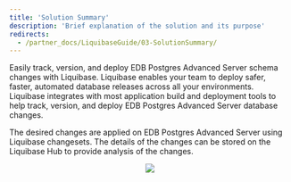 ```yaml
---
title: 'Solution Summary'
description: 'Brief explanation of the solution and its purpose'
redirects:
  - /partner_docs/LiquibaseGuide/03-SolutionSummary/
---
```

Easily track, version, and deploy EDB Postgres Advanced Server schema changes with Liquibase. Liquibase enables your team to deploy safer, faster, automated database releases across all your environments. Liquibase integrates with most application build and deployment tools to help track, version, and deploy EDB Postgres Advanced Server database changes.

The desired changes are applied on EDB Postgres Advanced Server using Liquibase changesets. The details of the changes can be stored on the Liquibase Hub to provide analysis of the changes.

<p align="center">
  <img  src="Images/Configuration.png">
</p>

